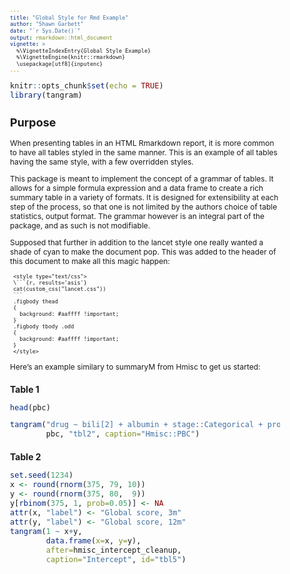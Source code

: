 ```yaml
---
title: "Global Style for Rmd Example"
author: "Shawn Garbett"
date: "`r Sys.Date()`"
output: rmarkdown::html_document
vignette: >
  %\VignetteIndexEntry{Global Style Example}
  %\VignetteEngine{knitr::rmarkdown}
  \usepackage[utf8]{inputenc}
---
```


<style type="text/css">
body, td {
   font-size: 12px;
}
code.r{
  font-size: 12px;
}
pre {
  font-size: 10px
}
</style>

```r
knitr::opts_chunk$set(echo = TRUE)
library(tangram)
```

<style type="text/css">
```r
cat(custom_css("lancet.css"))
```

.figbody thead
{
  background: #99ffff !important;
}
.figbody tbody .odd
{
  background: #99ffff !important;
}
</style>

## Purpose

When presenting tables in an HTML Rmarkdown report, it is more common to have all tables styled in the same manner. This is an example of all tables having the same style, with a few overridden styles.

This package is meant to implement the concept of a grammar of tables. It allows for a simple formula expression and a data frame to create a rich summary table in a variety of formats. It is designed for extensibility at each step of the process, so that one is not limited by the authors choice of table statistics, output format. The grammar however is an integral part of the package, and as such is not modifiable.

Supposed that further in addition to the lancet style one really wanted a shade of cyan to make the document pop. This was added to the header of this document to make all this magic happen:

     <style type="text/css">
     \```{r, results='asis'}
     cat(custom_css("lancet.css"))
     ```
     .figbody thead
     {
       background: #aaffff !important;
     }
     .figbody tbody .odd
     {
       background: #aaffff !important;
     }
     </style>

Here's an example similary to summaryM from Hmisc to get us started:

### Table 1
```r
head(pbc)
```

```r
tangram("drug ~ bili[2] + albumin + stage::Categorical + protime + sex + age + spiders",
        pbc, "tbl2", caption="Hmisc::PBC")
```

###  Table 2
```r
set.seed(1234)
x <- round(rnorm(375, 79, 10))
y <- round(rnorm(375, 80,  9))
y[rbinom(375, 1, prob=0.05)] <- NA
attr(x, "label") <- "Global score, 3m"
attr(y, "label") <- "Global score, 12m"
tangram(1 ~ x+y,
        data.frame(x=x, y=y),
        after=hmisc_intercept_cleanup,
        caption="Intercept", id="tbl5")
```

